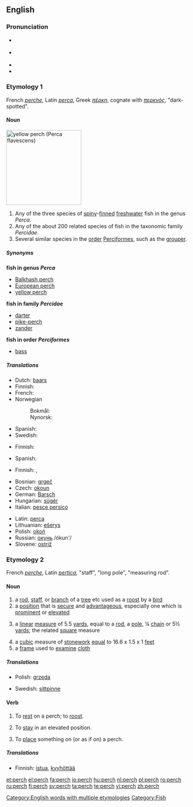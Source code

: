 ==English==

===Pronunciation===
* {{a|UK}} {{IPA|/pɜːtʃ/}}
* {{a|UK}} {{IPA|/pɝtʃ/}}
* {{audio|en-us-perch.ogg|Audio (US)}}
* {{rhymes|ɜː(r)tʃ}}

===Etymology 1===
French ''[[perche]]'', Latin ''[[perca]]'', Greek ''[[πέρκη]]'', cognate with ''[[περκνός]]'', "dark-spotted".

====Noun====
[[Image:YellowPerch.jpg|right|thumb|200px|yellow perch (''Perca flavescens'')]]
{{en-noun|'''perch '''or''' [[perches]]'''}}

# Any of the three species of [[spiny]]-[[fin|finned]] [[freshwater]] fish in the genus ''Perca''.
# Any of the about 200 related species of fish in the taxonomic family ''Percidae''.
# Several similar species in the [[order]] [[Perciformes]], such as the [[grouper]].

=====Synonyms=====
'''fish in genus ''Perca'''''
* [[Balkhash perch]]
* [[European perch]]
* [[yellow perch]]
'''fish in family ''Percidae'''''
* [[darter]]
* [[pike-perch]]
* [[zander]]
'''fish in order ''Perciformes'''''
* [[bass]]

=====Translations=====
{{trans-top|fish of the genus ''Perca''}}
* Dutch: [[baars]] {{m}}
* Finnish: {{t|fi|ahven}}
* French: {{t|fr|perche|f}}
* Norwegian
*: Bokmål: {{t|no|abbor}}
*: Nynorsk: {{t|nn|åbor}}
{{trans-mid}}
* Spanish: {{t|es|perca|f}}
* Swedish: {{t|sv|abborre|c}}
{{trans-bottom}}

{{trans-top|fish in the taxonomic family ''Percidae''}}
* Finnish: {{t|fi|ahven}}
{{trans-mid}}
* Spanish: {{t|es|perca|f}}
{{trans-bottom}}

{{trans-top|fish in the taxonomic order ''Perciformes''}}
* Finnish: {{t|fi|ahvenkala}}, {{t|fi|ahven}}
{{trans-mid}}
{{trans-bottom}}

{{top}}
* Bosnian: [[grgeč]] {{m}}
* Czech: [[okoun]] {{m}}
* German: [[Barsch]] {{m}}
* Hungarian: [[sügér]]
* Italian: [[pesce persico]]
{{mid}}
* Latin: [[perca]]
* Lithuanian: [[ešerys]] {{m}}
* Polish: [[okoń]] {{m}}
* Russian: [[окунь]] /ókun'/ {{m}}
* Slovene: [[ostriž]] {{m}}
{{bottom}}

===Etymology 2===
French ''[[perche]]'', Latin ''[[pertica]]'', "staff", "long pole", "measuring rod".

====Noun====
{{en-noun|es}}

# a [[rod]], [[staff]], or [[branch]] of a [[tree]] etc used as a [[roost]] by a [[bird]]
# a [[position]] that is [[secure]] and [[advantageous]], especially one which is [[prominent]] or [[elevated]]
# {{dated}} a [[linear]] [[measure]] of 5.5 [[yards]], equal to a [[rod]], a [[pole]], ¼ [[chain]] or 5½ [[yard]]s; the related [[square]] measure
# a [[cubic]] measure of [[stonework]] [[equal]] to 16.6 x 1.5 x 1 [[feet]]
# a [[frame]] used to [[examine]] [[cloth]]

=====Translations=====
{{trans-top|rod used by bird}}
*Polish: [[grzęda]] {{f}}
{{trans-mid}}
*Swedish: [[sittpinne]] {{c}}
{{trans-bottom}}

====Verb====
{{en-verb|perch|es}}

# {{intransitive}} To [[rest]] on a perch; to [[roost]].
# {{intransitive}} To [[stay]] in an elevated position.
# {{transitive}} To [[place]] something on (or as if on) a perch.

=====Translations=====
*Finnish: [[istua]], [[kyyhöttää]]

[[Category:English words with multiple etymologies]]
[[Category:Fish]]

[[et:perch]]
[[el:perch]]
[[fa:perch]]
[[io:perch]]
[[hu:perch]]
[[nl:perch]]
[[pl:perch]]
[[ro:perch]]
[[ru:perch]]
[[fi:perch]]
[[sv:perch]]
[[ta:perch]]
[[te:perch]]
[[vi:perch]]
[[zh:perch]]